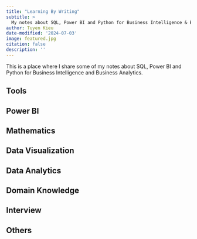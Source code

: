 ```yaml
---
title: "Learning By Writing"
subtitle: >
  My notes about SQL, Power BI and Python for Business Intelligence & Business Analytics.
author: Tuyen Kieu
date-modified: '2024-07-03'
image: featured.jpg
citation: false
description: ''
---
```


This is a place where I share some of my notes about SQL, Power BI and Python for Business Intelligence and Business Analytics.

## Tools

## Power BI

## Mathematics

## Data Visualization

## Data Analytics

## Domain Knowledge

## Interview

## Others
